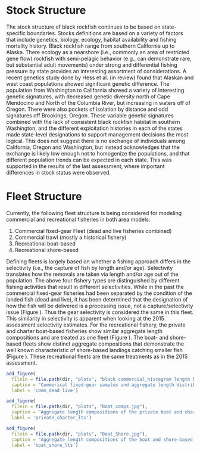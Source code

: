 # Stock Structure
The stock structure of black rockfish continues to be based on state-specific boundaries. Stocks definitions are based on a variety of factors that include genetics, biology, ecology, habitat availability and fishing mortality history. Black rockfish range from southern California up to Alaska. There ecology as a nearshore (i.e., commonly an area of restricted gene flow) rockfish with semi-pelagic behavior (e.g., can demonstrate rare, but substantial adult movements) under strong and differential fishing pressure by state provides an interesting assortment of considerations. A recent genetics study done by Hess et al. (in review) found that Alaskan and west coast populations showed significant genetic difference. The population from Washington to California showed a variety of interesting genetic signatures, with decreased genetic diversity north of Cape Mendocino and North of the Columbia River, but increasing in waters off of Oregon. There were also pockets of isolation by distance and odd signatures off Brookings, Oregon. These variable genetic signatures combined with the lack of consistent black rockfish habitat in southern Washington, and the different exploitation histories in each of the states made state-level designations to support management decisions the most logical. This does not suggest there is no exchange of individuals among California, Oregon and Washington, but instead acknowledges that the exchange is likely low enough not to homogenize the populations, and that different population trends can be expected in each state. This was supported in the results of the last assessment, where important differences in stock status were observed.  

# Fleet Structure

Currently, the following fleet structure is being considered for modeling commercial and recreational fisheries in both area models:
 
1. Commercial fixed-gear Fleet (dead and live fisheries combined)
2. Commercial trawl (mostly a historical fishery)
3. Recreational boat-based 
4. Recreational shore-based

Defining fleets is largely based on whether a fishing approach differs in the selectivity (i.e., the capture of fish by length and/or age). Selectivity translates how the removals are taken via length and/or age out of the population. The above four fishery types are distinguished by different fishing activities that result in different selectivities. While in the past the commercial fixed-gear fisheries had been separated by the condition of the landed fish (dead and live), it has been determined that the designation of how the fish will be delivered is a processing issue, not a capture/selectivity issue (Figure \ref{fig:comm_dead_live}). Thus the gear selectivity is considered the same in this fleet. This similarity in selectivity is apparent when looking at the 2015 assessment selectivity estimates. For the recreational fishery, the private and charter boat-based fisheries show similar aggregate length compositions and are treated as one fleet (Figure \ref{fig:private_charter_lts}). The boat- and shore-based fleets show distinct aggregate compositions that demonstrate the well known characteristic of shore-based landings catching smaller fish (Figure \ref{fig:boat_shore_lts}). These recreational fleets are the same treatments as in the 2015 assessment.


```r
add_figure(
  filein = file.path(dir, "plots", "black commercial_histogram length by gear and condition_fixed.tiff"), 
  caption = "Commerical fixed-gear samples and aggregate length distribution by condition (A = Live; R= Dead).",
  label = 'comm_dead_live')

``` 

```r
add_figure(
  filein = file.path(dir, "plots", "Boat_comps.jpg"), 
  caption = "Aggregate length compositions of the private boat and charter boat fisheries. The compositions are not notably different, thus a combined boat-based fishery is used in the assessment.",
  label = 'private_charter_lts')

``` 

```r
add_figure(
  filein = file.path(dir, "plots", "Boat_Shore.jpg"), 
  caption = "Aggregate length compositions of the boat and shore-based fisheries. The compositions are notably different, thus a boat-based and shore-based fisheries are treated as separate fleets in the assessment.",
  label = 'boat_shore_lts')

``` 
